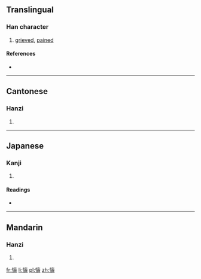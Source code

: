 ==Translingual==

===Han character===
{{Han char|rn=61|rad=心|as=14|sn=17|four=9404<sub>1</sub>|canj=心土弓戈 (PGNI)|ids=⿰[[忄]][[壽]]}}

# [[grieved]], [[pained]]

====References====
* {{Han ref|kx=0407.020|dkj=11386|dj=0747.420|hdz=42364.080|uh=61E4|ud=25060|bh=ECE5|bd=60645}}

----

==Cantonese==

===Hanzi===
{{yue-hanzi|jyut=[[cau4]]|y=chau4}}

# {{defn|lang=yue|sort=心14}}

----

==Japanese==

===Kanji===
{{ja-kanji|grade=|rs=心14}}

# {{defn|lang=ja|sort=心14}}

====Readings====
* {{ja-readings|on=[[うう]] (chyū), [[じう]] (jiu), [[たう]] (tau), [[とう]] (tō)|kun=[[ほがらか]] (hogaraka), [[うれえる]] (ureeru)}}

----

==Mandarin==

===Hanzi===
{{cmn-hanzi|pin=[[chóu]] ([[chou2]])|wg=ch'ou<sup>2</sup>}}

# {{defn|lang=cmn|sort=心14}}

[[fr:懤]]
[[li:懤]]
[[pl:懤]]
[[zh:懤]]
